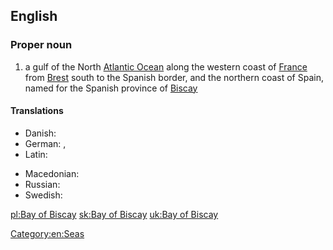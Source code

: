 ==English==
{{wikipedia}}

===Proper noun===
{{en-proper noun|head=[[bay|Bay]] [[of]] [[Biscay]]}}

# a gulf of the North [[Atlantic Ocean]] along the western coast of [[France]] from [[Brest]] south to the Spanish border, and the northern coast of Spain, named for the Spanish province of [[Biscay]]

====Translations====
{{trans-top|gulf}}
* Danish: {{t|da|Biscayabugten}}
* German: {{t-|de|Golf von Biskaya|m}}, {{t-|de|Biskaya|f}}
* Latin: {{t-|la|Mare Cantabricum|n}}
{{trans-mid}}
* Macedonian: {{t-|mk|Бискајски Залив|tr=Bískajski Záliv|m}}
* Russian: {{t-|ru|Бискайский залив|m|sc=Cyrl|tr=Biskájskij zalív|alt=Биска́йский зали́в}}
* Swedish: {{t-|sv|Biscayabukten}}
{{trans-bottom}}

[[Category:en:Seas]]

[[pl:Bay of Biscay]]
[[sk:Bay of Biscay]]
[[uk:Bay of Biscay]]